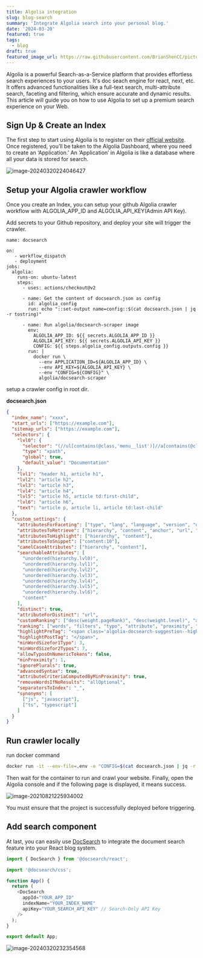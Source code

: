 ```yaml
---
title: Algolia integration
slug: blog-search
summary: 'Integrate Algolia search into your personal blog.'
date: '2024-03-20'
featured: true
tags:
  - blog
draft: true
featured_image_url: https://raw.githubusercontent.com/BrianShenCC/pictures/main/image-20240320222655721.png
---
```


Algolia is a powerful Search-as-a-Service platform that provides effortless search experiences to your users. It's doc seach engine for react, next, etc.  It offers advanced functionalities like a full-text search, multi-attribute search, faceting and filtering, which ensure accurate and dynamic results. This article will guide you on how to use Algolia to set up a premium search experience on your Web.

## Sign Up & Create an Index

The first step to start using Algolia is to register on their [official website](https://www.algolia.com/). Once registered, you’ll be taken to the Algolia Dashboard, where you need to create an ‘Application.’ An ‘Application’ in Algolia is like a database where all your data is stored for search.

![image-20240320224046427](https://raw.githubusercontent.com/BrianShenCC/pictures/main/image-20240320224046427.png)

## Setup your Algolia crawler workflow

Once you create an Index, you can setup your github Algolia crawler workflow with ALGOLIA_APP_ID and ALGOLIA_API_KEY(Admin API Key).

Add secrets to your Github repository, and deploy your site will trigger the crawler.

```
name: docsearch

on:
   - workflow_dispatch
   - deployment
jobs:
  algolia:
    runs-on: ubuntu-latest
    steps:
      - uses: actions/checkout@v2

      - name: Get the content of docsearch.json as config
        id: algolia_config
        run: echo "::set-output name=config::$(cat docsearch.json | jq -r tostring)"

      - name: Run algolia/docsearch-scraper image
        env:
          ALGOLIA_APP_ID: ${{ secrets.ALGOLIA_APP_ID }}
          ALGOLIA_API_KEY: ${{ secrets.ALGOLIA_API_KEY }}
          CONFIG: ${{ steps.algolia_config.outputs.config }}
        run: |
          docker run \
            --env APPLICATION_ID=${ALGOLIA_APP_ID} \
            --env API_KEY=${ALGOLIA_API_KEY} \
            --env "CONFIG=${CONFIG}" \
            algolia/docsearch-scraper
```

setup a crawler config in root dir.

<b>docsearch.json</b>

```json
{
  "index_name": "xxxx",
  "start_urls": ["https://example.com"],
  "sitemap_urls": ["https://example.com"],
  "selectors": {
    "lvl0": {
      "selector": "(//ul[contains(@class,'menu__list')]//a[contains(@class, 'menu__link menu__link--sublist menu__link--active')]/text() | //nav[contains(@class, 'navbar')]//a[contains(@class, 'navbar__link--active')]/text())[last()]",
      "type": "xpath",
      "global": true,
      "default_value": "Documentation"
    },
    "lvl1": "header h1, article h1",
    "lvl2": "article h2",
    "lvl3": "article h3",
    "lvl4": "article h4",
    "lvl5": "article h5, article td:first-child",
    "lvl6": "article h6",
    "text": "article p, article li, article td:last-child"
  },
  "custom_settings": {
    "attributesForFaceting": ["type", "lang", "language", "version", "docusaurus_tag"],
    "attributesToRetrieve": ["hierarchy", "content", "anchor", "url", "url_without_anchor", "type"],
    "attributesToHighlight": ["hierarchy", "content"],
    "attributesToSnippet": ["content:10"],
    "camelCaseAttributes": ["hierarchy", "content"],
    "searchableAttributes": [
      "unordered(hierarchy.lvl0)",
      "unordered(hierarchy.lvl1)",
      "unordered(hierarchy.lvl2)",
      "unordered(hierarchy.lvl3)",
      "unordered(hierarchy.lvl4)",
      "unordered(hierarchy.lvl5)",
      "unordered(hierarchy.lvl6)",
      "content"
    ],
    "distinct": true,
    "attributeForDistinct": "url",
    "customRanking": ["desc(weight.pageRank)", "desc(weight.level)", "asc(weight.position)"],
    "ranking": ["words", "filters", "typo", "attribute", "proximity", "exact", "custom"],
    "highlightPreTag": "<span class='algolia-docsearch-suggestion--highlight'>",
    "highlightPostTag": "</span>",
    "minWordSizefor1Typo": 3,
    "minWordSizefor2Typos": 7,
    "allowTyposOnNumericTokens": false,
    "minProximity": 1,
    "ignorePlurals": true,
    "advancedSyntax": true,
    "attributeCriteriaComputedByMinProximity": true,
    "removeWordsIfNoResults": "allOptional",
    "separatorsToIndex": "_",
    "synonyms": [
      ["js", "javascript"],
      ["ts", "typescript"]
    ]
  }
}
```

## Run crawler locally

run docker command

```bash
docker run -it --env-file=.env -e "CONFIG=$(cat docsearch.json | jq -r tostring)" algolia/docsearch-scraper
```

Then wait for the container to run and crawl your website. Finally, open the Algolia console and if the following page is displayed, it means success.

![image-20210821225934002](https://raw.githubusercontent.com/BrianShenCC/pictures/main/image-20210821225934002.png)

 You must ensure that the project is successfully deployed before triggering.

## Add search component

At last, you can easily use [DocSearch](https://github.com/algolia/docsearch) to integrate the document search feature into your React blog system.

```typescript
import { DocSearch } from '@docsearch/react';

import '@docsearch/css';

function App() {
  return (
    <DocSearch
      appId="YOUR_APP_ID"
      indexName="YOUR_INDEX_NAME"
      apiKey="YOUR_SEARCH_API_KEY" // Search-Only API Key
    />
  );
}

export default App;
```

![image-20240320232354568](https://raw.githubusercontent.com/BrianShenCC/pictures/main/image-20240320232354568.png)
